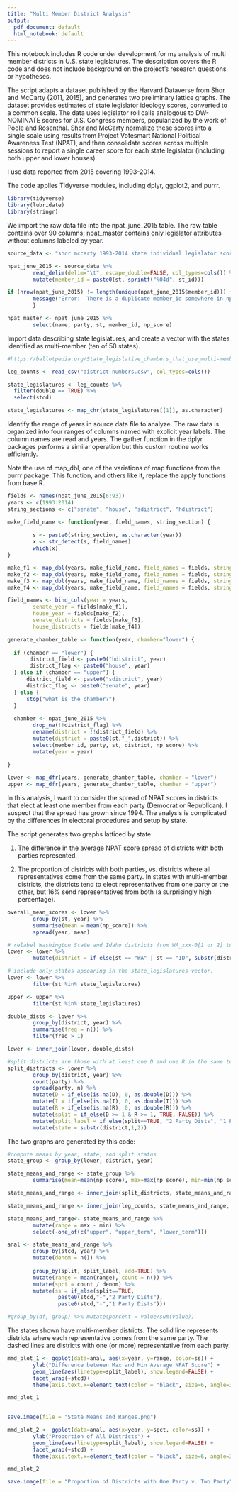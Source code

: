 ```yaml
---
title: "Multi Member District Analysis"
output:
  pdf_document: default
  html_notebook: default
---
```


This notebook includes R code under development for my analysis of multi member districts in U.S. state legislatures.  The description covers the R code and does not include background on the project's research questions or hypotheses.

The script adapts a dataset published by the Harvard Dataverse from Shor and McCarty (2011, 2015), and generates two preliminary lattice graphs. The dataset provides estimates of state legislator ideology scores, converted to a common scale.  The data uses legislator roll calls analogous to DW-NOMINATE scores for U.S. Congress members, popularized by the work of Poole and Rosenthal. Shor and McCarty normalize these scores into a single scale using results from Project Votesmart National Political Awareness Test (NPAT), and then consolidate scores across multiple sessions to report a single career score for each state legislator (including both upper and lower houses).

I use data reported from 2015 covering 1993-2014.  

The code applies Tidyverse modules, including dplyr, ggplot2, and purrr.  

```r
library(tidyverse)
library(lubridate)
library(stringr)
```

We import the raw data file into the npat_june_2015 table.  The raw table contains over 90 columns; npat_master contains only legislator attributes without columns labeled by year.

```r
source_data <- "shor mccarty 1993-2014 state individual legislator scores public June 2015.tab" ##

npat_june_2015 <- source_data %>% 
        read_delim(delim="\t", escape_double=FALSE, col_types=cols()) %>% 
        mutate(member_id = paste0(st, sprintf("%04d", st_id)))

if (nrow(npat_june_2015) != length(unique(npat_june_2015$member_id))) {
        message("Error:  There is a duplicate member_id somewhere in npat_june_2015")
        }

npat_master <- npat_june_2015 %>% 
        select(name, party, st, member_id, np_score)

```

Import data describing state legislatures, and create a vector with the states identified as multi-member (ten of 50 states).
```r
#https://ballotpedia.org/State_legislative_chambers_that_use_multi-member_districts

leg_counts <- read_csv("district numbers.csv", col_types=cols())

state_legislatures <- leg_counts %>% 
  filter(double == TRUE) %>%  
  select(stcd) 

state_legislatures <- map_chr(state_legislatures[[1]], as.character) 

```

Identify the range of years in source data file to analyze.  The raw data is organized into four ranges of columns named with explicit year labels.  The column names are read and years.  The gather function in the dplyr packages performs a similar operation but this custom routine works efficiently.

Note the use of map_dbl, one of the variations of map functions from the purrr package.  This function, and others like it, replace the apply functions from base R.

```r
fields <- names(npat_june_2015[6:93])
years <- c(1993:2014)
string_sections <- c("senate", "house", "sdistrict", "hdistrict")

make_field_name <- function(year, field_names, string_section) {
        
        s <- paste0(string_section, as.character(year))
        x <- str_detect(s, field_names)
        which(x)
}

make_f1 <- map_dbl(years, make_field_name, field_names = fields, string_section = "sdistrict")
make_f2 <- map_dbl(years, make_field_name, field_names = fields, string_section = "hdistrict")
make_f3 <- map_dbl(years, make_field_name, field_names = fields, string_section = "senate")
make_f4 <- map_dbl(years, make_field_name, field_names = fields, string_section = "house")

field_names <- bind_cols(year = years, 
        senate_year = fields[make_f1], 
        house_year = fields[make_f2], 
        senate_districts = fields[make_f3], 
        house_districts = fields[make_f4])
```



```r
generate_chamber_table <- function(year, chamber="lower") {
  
  if (chamber == "lower") {
       district_field <- paste0("hdistrict", year)
       district_flag <- paste0("house", year)
  } else if (chamber == "upper") {
      district_field <- paste0("sdistrict", year)
      district_flag <- paste0("senate", year)
  } else {
      stop("what is the chamber?")
  }
        
  chamber <- npat_june_2015 %>% 
        drop_na(!!district_flag) %>% 
        rename(district = !!district_field) %>% 
        mutate(district = paste0(st,"_",district)) %>% 
        select(member_id, party, st, district, np_score) %>% 
        mutate(year = year)
                                                             
}

lower <- map_dfr(years, generate_chamber_table, chamber = "lower")
upper <- map_dfr(years, generate_chamber_table, chamber = "upper")

```

In this analysis, I want to consider the spread of NPAT scores in districts that elect at least one member from each party (Democrat or Republican).  I suspect that the spread has grown since 1994.  The analysis is complicated by the differences in electoral procedures and setup by state.

The script generates two graphs latticed by state:

1.  The difference in the average NPAT score spread of districts with both parties represented.

2.  The proportion of districts with both parties, vs. districts where all representatives come from the same party.  In states with multi-member districts, the districts tend to elect representatives from one party or the other, but 16% send representatives from both (a surprisingly high percentage).

```r
overall_mean_scores <- lower %>% 
        group_by(st, year) %>% 
        summarise(mean = mean(np_score)) %>% 
        spread(year, mean)

# relabel Washington State and Idaho districts from WA_xxx-0[1 or 2] to WA_xxx
lower <- lower %>% 
        mutate(district = if_else(st == "WA" | st == "ID", substr(district, 1, 6), district))

# include only states appearing in the state_legislatures vector.
lower <- lower %>% 
        filter(st %in% state_legislatures)

upper <- upper %>% 
        filter(st %in% state_legislatures)

double_dists <- lower %>% 
        group_by(district, year) %>% 
        summarise(freq = n()) %>% 
        filter(freq > 1)

lower <- inner_join(lower, double_dists)

#split districts are those with at least one D and one R in the same term
split_districts <- lower %>% 
        group_by(district, year) %>% 
        count(party) %>% 
        spread(party, n) %>% 
        mutate(D = if_else(is.na(D), 0, as.double(D))) %>% 
        mutate(I = if_else(is.na(I), 0, as.double(I))) %>% 
        mutate(R = if_else(is.na(R), 0, as.double(R))) %>% 
        mutate(split = if_else(D >= 1 & R >= 1, TRUE, FALSE)) %>%
        mutate(split_label = if_else(split==TRUE, "2 Party Dists", "1 Party Dists")) %>%
        mutate(state = substr(district,1,2))
```

The two graphs are generated by this code:

```r
#compute means by year, state, and split status
state_group <- group_by(lower, district, year)

state_means_and_range <- state_group %>% 
        summarise(mean=mean(np_score), max=max(np_score), min=min(np_score))

state_means_and_range <- inner_join(split_districts, state_means_and_range, by=c("district","year"))

state_means_and_range <- inner_join(leg_counts, state_means_and_range, by=c("stcd"="state"))

state_means_and_range<- state_means_and_range %>% 
        mutate(range = max - min) %>% 
        select(-one_of(c("upper", "upper_term", "lower_term"))) 

anal <- state_means_and_range %>% 
        group_by(stcd, year) %>% 
        mutate(denom = n()) %>% 
        
        group_by(split, split_label, add=TRUE) %>% 
        mutate(range = mean(range), count = n()) %>%
        mutate(spct = count / denom) %>% 
        mutate(ss = if_else(split==TRUE, 
                paste0(stcd,"-","2 Party Dists"), 
                paste0(stcd,"-","1 Party Dists")))

#group_by(df, group) %>% mutate(percent = value/sum(value))
```

The states shown have multi-member districts.  The solid line represents districts where each representative comes from the same party.  The dashed lines are districts with one (or more) representative from each party. 

```r

mmd_plot_1 <- ggplot(data=anal, aes(x=year, y=range, color=ss)) +
        ylab("Difference between Max and Min Average NPAT Score") +
        geom_line(aes(linetype=split_label), show.legend=FALSE) + 
        facet_wrap(~stcd)+
        theme(axis.text.x=element_text(color = "black", size=6, angle=30, vjust=.8, hjust=0.8))

mmd_plot_1
        

save.image(file = "State Means and Ranges.png")

mmd_plot_2 <- ggplot(data=anal, aes(x=year, y=spct, color=ss)) +
        ylab("Proportion of All Districts") +
        geom_line(aes(linetype=split_label), show.legend=FALSE) + 
        facet_wrap(~stcd) +
        theme(axis.text.x=element_text(color = "black", size=6, angle=30, vjust=.8, hjust=0.8))

mmd_plot_2        

save.image(file = "Proportion of Districts with One Party v. Two Party")


```

